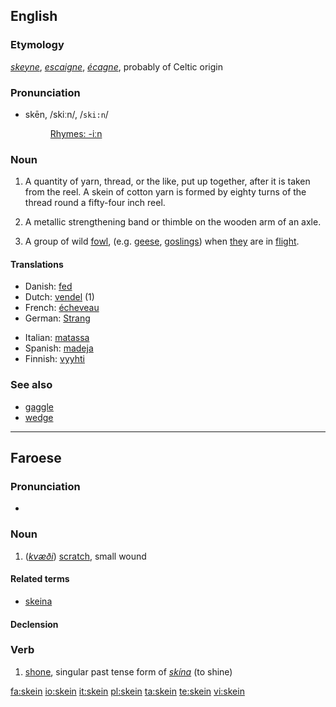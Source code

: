 ==English==

===Etymology===
{{OE.}} ''[[skeyne]]'', {{OF.}} ''[[escaigne]]'', {{F.}} ''[[écagne]]'', probably of Celtic origin

===Pronunciation===
*skēn, /skiːn/, /<tt>ski:n</tt>/
*:[[Rhymes:English:-iːn|Rhymes: -iːn]]

{{webster}}

===Noun===
{{en-noun}}

# A quantity of yarn, thread, or the like, put up together, after it is taken from the reel.  A skein of cotton yarn is formed by eighty turns of the thread round a fifty-four inch reel.
# {{i|wagon- aking}} A metallic strengthening band or thimble on the wooden arm of an axle.
# {{zoology|provincial England}} A group of wild [[fowl]], (e.g. [[goose|geese]], [[gosling]]s) when [[they]] are in [[flight]].

====Translations====
{{top}}
*Danish: [[fed]] {{n}}
*Dutch: [[vendel]] {{n}} (1)
*French: [[écheveau]] {{m}}
*German: [[Strang]] {{m}}
{{mid}}
*Italian: [[matassa]] {{f}}
*Spanish: [[madeja]] {{f}}
*Finnish: [[vyyhti]]
{{bottom}}

===See also===
*[[gaggle]]
*[[wedge]]

----

==Faroese==

===Pronunciation===
* {{IPA|lang=fo|[ʃain]}}

===Noun===
{{infl|fo|noun|g=f}}

# (''[[kvæði]]'') [[scratch]], small wound

====Related terms====
*{{i-c|common}} [[skeina]]

====Declension====
{{fo-decl-noun-f2|skein}}

===Verb===
{{infl|fo|verb form}}

# [[shone]], singular past tense form of ''[[skína]]'' (to shine)

[[fa:skein]]
[[io:skein]]
[[it:skein]]
[[pl:skein]]
[[ta:skein]]
[[te:skein]]
[[vi:skein]]